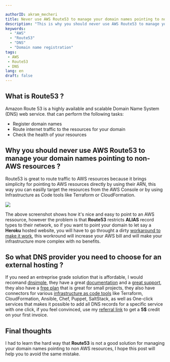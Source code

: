 ```yaml
---

authorID: akram_mecheri
title: Never use AWS Route53 to manage your domain names pointing to non aws resources
description: "This is why you should never use AWS Route53 to manage your domain names pointing to non aws resources"
keywords:
  - "AWS"
  - "Route53"
  - "DNS"
  - "Domain name registration"
tags:
 - AWS
 - Route53
 - DNS
lang: en
draft: false
---
```



## What is Route53 ?
Amazon Route 53 is a highly available and scalable Domain Name System (DNS) web service. that can perform the following tasks:
- Register domain names
- Route internet traffic to the resources for your domain
- Check the health of your resources

<Separator/>


## Why you should never use AWS Route53 to manage your domain names pointing to non-AWS resources ?
Route53 is great to route traffic to AWS resources because it brings simplicity for pointing to AWS resources directly by using their ARN, this way you can easilly target the resources from the AWS Console or by using Infrastructure as Code tools like Terraform or CloudFormation.

<Image w={1008} h={764} src={img1.src} solo={true} t='Route53 Record definition' />

The above screenshot shows how it's nice and easy to point to an AWS ressource, however the problem is that **Route53** restricts **ALIAS** record types to their network, so if you want to point your domain to let say a **Heroku** hosted website, you will have to go throught a dirty [workaround to make it work](https://devcenter.heroku.com/articles/route-53), this workround will increase your AWS bill and will make your infrastructure more complex with no benefits.

<Separator/>

## So what DNS provider you need to choose for an external hosting ?
If you need an entreprise grade solution that is affordable, I would recomand [dnsimple](https://dnsimple.com/r/831d68650580b6), they have a great [documentation](https://support.dnsimple.com/) and a [great support](https://support.dnsimple.com/), they also have a [free plan](https://dnsimple.com/pricing) that is great for small projects, they also have connectors for various [infrastructure as code tools](https://dnsimple.com/integrations) like Terraform, CloudFormation, Ansible, Chef, Puppet, SaltStack, as well as One-click services that makes it possible to add all DNS records for a specific service with one click, if you feel convinced, use my [referral link](https://dnsimple.com/r/831d68650580b6) to get a **5$** credit on your first invoice.

<Separator/>

## Final thoughts
I had to learn the hard way that **Route53** is not a good solution for managing your domain names pointing to non AWS resources, I hope this post will help you to avoid the same mistake.
